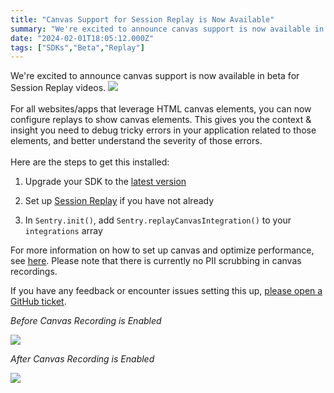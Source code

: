 ```yaml
---
title: "Canvas Support for Session Replay is Now Available"
summary: "We're excited to announce canvas support is now available in beta for Session Replay videos. For all websites/apps that leverage HTML canvas elements, you..."
date: "2024-02-01T18:05:12.000Z"
tags: ["SDKs","Beta","Replay"]
---
```


  We're excited to announce canvas support is now available in beta for Session Replay videos. ![](https://cdn.jsdelivr.net/npm/emoji-datasource-apple/img/apple/64/1f389.png)\
\
For all websites/apps that leverage HTML canvas elements, you can now configure replays to show canvas elements. This gives you the context & insight you need to debug tricky errors in your application related to those elements, and better understand the severity of those errors.\
\
Here are the steps to get this installed:

1. Upgrade your SDK to the [latest version](https://github.com/getsentry/sentry-javascript/releases/tag/7.99.0)

2. Set up [Session Replay](https://docs.sentry.io/product/session-replay/getting-started/) if you have not already

3. In `Sentry.init()`, add `Sentry.replayCanvasIntegration()` to your `integrations` array

For more information on how to set up canvas and optimize performance, see [here](https://docs.sentry.io/platforms/javascript/session-replay/). Please note that there is currently no PII scrubbing in canvas recordings.

If you have any feedback or encounter issues setting this up, [please open a GitHub ticket](https://github.com/getsentry/sentry-javascript/issues/new/choose).

*Before Canvas Recording is Enabled*

![](https://storage.googleapis.com/sentry-docs-changelog/canvas-support-for-session-replay-is-now-available-1)

*After Canvas Recording is Enabled*

![](https://storage.googleapis.com/sentry-docs-changelog/canvas-support-for-session-replay-is-now-available-2)
